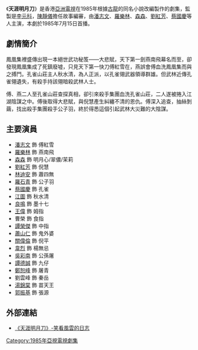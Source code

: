 {{亞視劇集 
| 中文劇名 = 天涯明月刀
| 英文劇名 = 
| 圖像 =
| 製作年份 = 1985年
| aTV-1首播日期 = 
| aTV-1首播時間 = 
| 監製 = [[李元科|李元科]]
| 製作統籌 = [[黃俊文|黃俊文]]
| 編導 = {{nowrap|[[陳太源|陳太源]]、[[黎棨源|黎棨源]]、[[姜明海|姜明海]]、[[譚新源|譚新源]]}}
| 助理編導 = {{nowrap|[[朱奕龍_(導演)|朱奕龍]]、[[雷瑞麟|雷瑞麟]]、[[李仁港|李仁港]]、[[丘偉光|丘偉光]]、<br/>[[曾麗珍_(導演)|曾麗珍]]、[[陳樹貞|陳樹貞]]、[[何志光_(導演)|何志光]]、[[馮鳳珍|馮鳳珍]]}}
| 故事 = [[陳靜儀_(編劇)|陳靜儀]]
| 編審 = [[陳靜儀_(編劇)|陳靜儀]]
| 編劇 = {{nowrap|[[黃育德|黃育德]]、[[陳兆祥|陳兆祥]]、[[陳祖良_(編劇)|陳祖良]]、[[連瑞芳|連瑞芳]]、<br/>[[譚偉成|譚偉成]]、[[陳靜儀_(編劇)|陳靜儀]]}}
| 集數 = 20
| 劇種 = 古裝武俠
| 主演 = {{nowrap|[[潘志文|潘志文]]、[[羅樂林|羅樂林]]、[[森森|森　森]]、[[劉紅芳|劉紅芳]]、<br/>[[林迪安|林迪安]]、[[羅石青|羅石青]]、[[蔡國慶_(香港)|蔡國慶]]、[[江圖|江　圖]]、<br/>[[良鳴|良　鳴]]、[[王偉_(香港)|王　偉]]}}
| 主題曲 = 茫茫天涯路
| 作曲 = [[楊道火|楊道火]]
| 填詞 = [[關聖佑|關聖佑]]
| 主唱 = [[森森|森　森]]
| 插曲 = 天涯明月刀
| 作曲3 = [[楊道火|楊道火]]
| 填词3 = [[陳灌明|陳灌明]] 
| 主唱3 = [[森森|森森]]
}}
《'''天涯明月刀'''》是香港[[亞洲電視|亞洲電視]]在1985年根據[[古龍|古龍]]的同名小說改編製作的劇集，監製是[[李元科|李元科]]，[[陳靜儀_(編劇)|陳靜儀]]擔任故事編審，由[[潘志文|潘志文]]、[[羅樂林|羅樂林]]、[[森森|森森]]、[[劉紅芳|劉紅芳]]、[[蔡國慶_(香港)|蔡國慶]]等人主演，本劇於1985年7月15日首播。

== 劇情簡介 ==
鳳凰集​​裡盛傳出現一本絕世武功秘笈——大悲賦，天下第一劍燕南飛幕名而至，卻發現鳳凰集成了死鎮廢墟，只見天下第一快刀傅紅雪在，燕誤會傅血洗鳳凰集而與之搏鬥。孔雀山莊主人秋水清，為人正派，以孔雀翎武器領導群雄。但武林近傳孔雀翎遺失，有殺手持該翎暗殺武林人士。

傅、燕二人至孔雀山莊查探真相，卻引來殺手集團血洗孔雀山莊，二人遂被捲入江湖陰謀之中。傅後取得大悲賦，與倪慧產生糾纏不清的恩仇。傅深入追查，抽絲剝繭，找出殺手集團殺手公子羽，終於得悉這個引起武林大災難的大陰謀。

== 主要演員 ==
* [[潘志文|潘志文]] 飾 傅紅雪 
* [[羅樂林|羅樂林]] 飾 燕南飛 
* [[森森|森森]] 飾 明月心/翠儂/茉莉
* [[劉紅芳|劉紅芳]] 飾 倪慧 
* [[林迪安|林迪安]] 飾 蕭四無 
* [[羅石青|羅石青]] 飾 公子羽
* [[蔡國慶_(香港)|蔡國慶]]  飾 孔雀 
* [[江圖|江圖]] 飾 秋水清 
* [[良鳴|良鳴]] 飾 墨十七
* [[王偉_(香港)|王偉]] 飾 姆指 
* 曹榮 飾 食指 
* [[譚榮傑|譚榮傑]] 飾 中指
* [[蕭山仁|蕭山仁]] 飾 鬼外婆 
* [[關偉倫|關偉倫]] 飾 倪平 
* [[韋烈|韋烈]] 飾 楊無忌
* [[吳彩南|吳彩南]] 飾 公孫屠 
* [[譚德誠|譚德誠]] 飾 九仔 
* [[鄭恕峰|鄭恕峰]] 飾 屠青
* 劉雲峰 飾 秦岳
* [[湯錦棠|湯錦棠]] 飾 苗天王
* [[郭振基|郭振基]] 飾 張源

== 外部連結 ==
* [https://web.archive.org/web/20160131045808/http://tvb1374114669.blog.163.com/blog/static/21957305220142511146716/ 《天涯明月刀》-笑看風雲的日志]

[[Category:1985年亞視電視劇集|Category:1985年亞視電視劇集]]